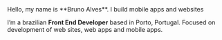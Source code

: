 
<article>
<HeadingTitle>Hello, my name is **Bruno Alves**.</HeadingTitle>
<HeadingSubtitle>I build mobile apps and websites</HeadingSubtitle>

I’m a brazilian **Front End Developer** based in Porto, Portugal. Focused on development of web sites, web apps and mobile apps.
</article>
<Avatar />
